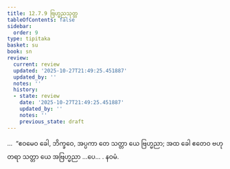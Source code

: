 ```yaml
---
title: 12.7.9 ဗြဟ္မညသုတ္တ
tableOfContents: false
sidebar:
  order: 9
type: tipitaka
basket: su
book: sn
review:
  current: review
  updated: '2025-10-27T21:49:25.451887'
  updated_by: ''
  notes: ''
  history:
  - state: review
    date: '2025-10-27T21:49:25.451887'
    updated_by: ''
    notes: ''
    previous_state: draft
---
```



<ReviewStatus review={frontmatter.review} showDetails={true} />

<HypothesisAnnotation frontmatter={frontmatter} />

<DynamicBreadcrumb />

<Division number="1139" book="sn" e="ch" v="18" p="450">

<Paragraph number="2452" book="sn">
…  “ဧဝမေဝ ခေါ, ဘိက္ခဝေ, အပ္ပကာ တေ သတ္တာ ယေ ဗြဟ္မညာ; အထ ခေါ ဧတေဝ ဗဟုတရာ သတ္တာ ယေ အဗြဟ္မညာ …ပေ… .

</Paragraph>
</Division>

<Paragraph number="2453" type="center" book="sn">
နဝမံ.
</Paragraph>